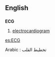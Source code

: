 ==English==

==={{translation}}===
'''ECG'''

# {{cardiology}} [[electrocardiogram]]

[[es:ECG]]

Arabic : تخطيط القلب